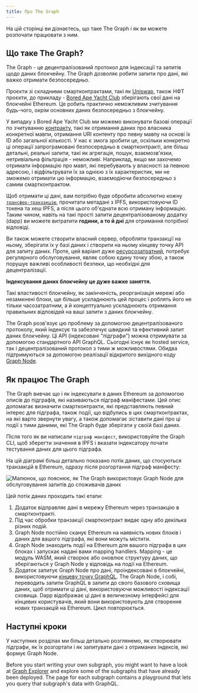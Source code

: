 ```yaml
---
title: Про The Graph
---
```


На цій сторінці ви дізнаєтесь, що таке The Graph і як ви можете розпочати працювати з ним.

## Що таке The Graph?

The Graph - це децентралізований протокол для індексації та запитів щодо даних блокчейну. The Graph дозволяє робити запити про дані, які важко отримати безпосередньо.

Проєкти зі складними смартконтрактами, такі як [Uniswap](https://uniswap.org/), також НФТ проєкти, до прикладу - [Bored Ape Yacht Club](https://boredapeyachtclub.com/) зберігають свої дані на блокчейні Ethereum. Це робить практично неможливим зчитування будь-чого, окрім основних даних безпосередньо з блокчейну.

У випадку з Bored Ape Yacht Club ми можемо виконувати базові операції по зчитуванню [контракту](https://etherscan.io/address/0xbc4ca0eda7647a8ab7c2061c2e118a18a936f13d#code), такі як отримання даних про власника конкретної мавпи, отримання URI контенту про певну мавпу на основі їх ID або загальної кількості. У нас є змога зробити це, оскільки конкретно ці операції запрограмовані безпосередньо в смартконтракті, але більш детальні, реальні запити, такі як агрегація, пошук, взаємозв'язки, нетривіальна фільтрація - неможливі. Наприклад, якщо ми захочемо отримати інформацію про мавп, які перебувають у власності за певною адресою, і відфільтрувати їх за однією з їх характеристик, ми не зможемо отримати цю інформацію, взаємодіючи безпосередньо з самим смартконтрактом.

Щоб отримати ці дані, вам потрібно буде обробити абсолютно кожну [`трансфер-транзакцію`](https://etherscan.io/address/0xbc4ca0eda7647a8ab7c2061c2e118a18a936f13d#code#L1746), прочитати метадані з IPFS, використовуючи ID токена та хеш IPFS, а після цього об'єднати всю отриману інформацію. Таким чином, навіть на такі прості запити децентралізованому додатку (dapp) ви можете витратити **години, а то й дні** для отримання потрібної відповіді.

Ви також можете створити власний сервер, обробляти транзакції на ньому, зберігати їх у базі даних і створити на ньому кінцеву точку API для запиту даних. Проте, цей варіант дуже [ресурсозатратний](/network/benefits/), потребує регулярного обслуговування, являє собою єдину точку збою, а також порушує важливі особливості безпеки, що необхідні для децентралізації.

**Індексування даних блокчейну це дуже важке заняття.**

Такі властивості блокчейну, як закінченість, реорганізація мережі або незамкнені блоки, ще більше ускладнюють цей процес і роблять його не тільки часозатратним, а й концептуально ускладнюють отримання правильних відповідей на ваші запити з даних блокчейну.

The Graph розв'язує цю проблему за допомогою децентралізованого протоколу, який індексує та забезпечує швидкий та ефективний запит даних блокчейну. Ці API (індексовані "підграфи") можна отримувати за допомогою стандартного API GraphQL. Сьогодні існує як hosted service, так і децентралізований протокол з тими ж можливостями. Обидва підтримуються за допомогою реалізації відкритого вихідного коду [Graph Node](https://github.com/graphprotocol/graph-node).

## Як працює The Graph

The Graph вивчає що і як індексувати в даних Ethereum за допомогою описів до підграфів, які називаються підграф маніфестами. Цей опис допомагає визначити смартконтракти, які представляють певний інтерес для підграфа, також події, що відбулись в цих смартконтрактах, на які варто звернути увагу, а також допомагає зіставити дані про ці події з тими даними, які The Graph буде зберігати у своїй базі даних.

Після того як ви написали `підграф маніфест`, використовуйте the Graph CLI, щоб зберегти значення в IPFS і вказати індексатору почати тестування даних для цього підграфа.

На цій діаграмі більш детально показано потік даних, що стосуються транзакцій в Ethereum, одразу після розгортання підграф маніфесту:

![Малюнок, що пояснює, як The Graph використовує Graph Node для обслуговування запитів до споживачів даних](/img/graph-dataflow.png)

Цей потік даних проходить такі етапи:

1. Додаток відправляє дані в мережу Ethereum через транзакцію в смартконтракті.
2. Під час обробки транзакції смартконтракт видає одну або декілька різних подій.
3. Graph Node постійно сканує Ethereum на наявність нових блоків і даних для вашого підграфа, які вони можуть містити.
4. Graph Node знаходить події на Ethereum для вашого підграфа в цих блоках і запускає надані вами mapping handlers. Mapping - це модуль WASM, який створює або оновлює структуру даних, що зберігаються у Graph Node у відповідь на події на Ethereum.
5. Додаток запитує Graph Node про дані, проіндексовані в блокчейні, використовуючи [кінцеву точку GraphQL](https://graphql.org/learn/). The Graph Node, і собі, переводить запити GraphQL в запити до свого базового сховища даних, щоб отримати ці дані, використовуючи можливості індексації сховища. Dapp відображає ці дані в величезному інтерфейсі для кінцевих користувачів, який вони використовують для створення нових транзакцій на Ethereum. Цикл повторюється.

## Наступні кроки

У наступних розділах ми більш детально розглянемо, як створювати підграфи, як їх розгортати і як запитувати дані з отриманих індексів, які формує Graph Node.

Before you start writing your own subgraph, you might want to have a look at [Graph Explorer](https://thegraph.com/explorer) and explore some of the subgraphs that have already been deployed. The page for each subgraph contains a playground that lets you query that subgraph's data with GraphQL.
